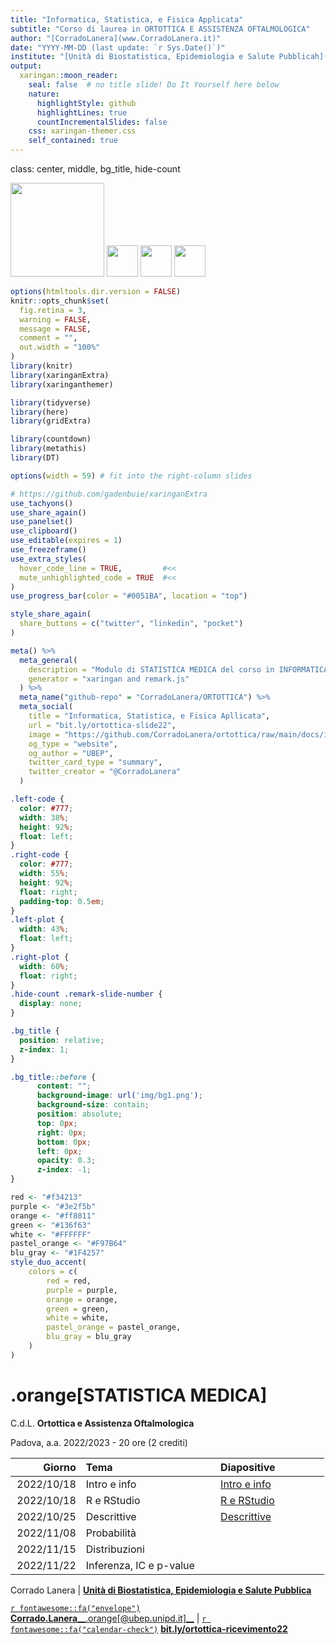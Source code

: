 ```yaml
---
title: "Informatica, Statistica, e Fisica Applicata"
subtitle: "Corso di laurea in ORTOTTICA E ASSISTENZA OFTALMOLOGICA"
author: "[CorradoLanera](www.CorradoLanera.it)"
date: "YYYY-MM-DD (last update: `r Sys.Date()`)"
institute: "[Unità di Biostatistica, Epidemiologia e Salute Pubblicah](https://www.unipd-ubep.it/) --- University of Padova"
output: 
  xaringan::moon_reader:
    seal: false  # no title slide! Do It Yourself here below
    nature:
      highlightStyle: github
      highlightLines: true
      countIncrementalSlides: false
    css: xaringan-themer.css
    self_contained: true
---
```

class: center, middle, bg_title, hide-count


<img src="img/logo_800anni.png" width="150px"/>
<img src="img/DSCTV.png" width="50px"/>
<img src="img/UBEP.png" width="50px"/>
<img src="img/LAIMS.png" width="50px"/>

```r
options(htmltools.dir.version = FALSE)
knitr::opts_chunk$set(
  fig.retina = 3,
  warning = FALSE,
  message = FALSE,
  comment = "",
  out.width = "100%"
)
library(knitr)
library(xaringanExtra)
library(xaringanthemer)

library(tidyverse)
library(here)
library(gridExtra)

library(countdown)
library(metathis)
library(DT)

options(width = 59) # fit into the right-column slides

```


```r
# https://github.com/gadenbuie/xaringanExtra
use_tachyons()
use_share_again()
use_panelset()
use_clipboard()
use_editable(expires = 1)
use_freezeframe()
use_extra_styles(
  hover_code_line = TRUE,         #<<
  mute_unhighlighted_code = TRUE  #<<
)
use_progress_bar(color = "#0051BA", location = "top")
```

```r
style_share_again(
  share_buttons = c("twitter", "linkedin", "pocket")
)
```


```r
meta() %>%
  meta_general(
    description = "Modulo di STATISTICA MEDICA del corso in INFORMATICA, STATISTICA, E FISICA APPLICATA per il corso di laurea in ORTOTTICA E ASSISTENZA OFTALMOLOGICA",
    generator = "xaringan and remark.js"
  ) %>% 
  meta_name("github-repo" = "CorradoLanera/ORTOTTICA") %>% 
  meta_social(
    title = "Informatica, Statistica, e Fisica Apllicata",
    url = "bit.ly/ortottica-slide22",
    image = "https://github.com/CorradoLanera/ortottica/raw/main/docs/img/cover.jpg",
    og_type = "website",
    og_author = "UBEP",
    twitter_card_type = "summary",
    twitter_creator = "@CorradoLanera"
  )
```

```css
.left-code {
  color: #777;
  width: 38%;
  height: 92%;
  float: left;
}
.right-code {
  color: #777;
  width: 55%;
  height: 92%;
  float: right;
  padding-top: 0.5em;
}
.left-plot {
  width: 43%;
  float: left;
}
.right-plot {
  width: 60%;
  float: right;
}
.hide-count .remark-slide-number {
  display: none;
}

.bg_title {
  position: relative;
  z-index: 1;
}

.bg_title::before {    
      content: "";
      background-image: url('img/bg1.png');
      background-size: contain;
      position: absolute;
      top: 0px;
      right: 0px;
      bottom: 0px;
      left: 0px;
      opacity: 0.3;
      z-index: -1;
}

```


```r
red <- "#f34213"
purple <- "#3e2f5b"
orange <- "#ff8811"
green <- "#136f63"
white <- "#FFFFFF"
pastel_orange <- "#F97B64"
blu_gray <- "#1F4257"
style_duo_accent(
    colors = c(
        red = red,
        purple = purple,
        orange = orange,
        green = green,
        white = white,
        pastel_orange = pastel_orange,
        blu_gray = blu_gray
    )
)
```


# **.orange[STATISTICA MEDICA]**

C.d.L. **Ortottica e Assistenza Oftalmologica**

Padova, a.a. 2022/2023 - 20 ore (2 crediti)

<small>

**Giorno**    | **Tema**                 | **Diapositive**
-------------:|:-------------------------|:--------------------
2022/10/18    | Intro e info             | [Intro e info](00-intro_and_info.html)
2022/10/18    | R e RStudio              | [R e RStudio](01-r_rstudio.html)
2022/10/25    | Descrittive              | [Descrittive](02-descrittive.html)
2022/11/08    | Probabilità              | 
2022/11/15    | Distribuzioni            | 
2022/11/22    | Inferenza, IC e p-value  | 

</small>

Corrado Lanera | [**Unità di Biostatistica, Epidemiologia e Salute Pubblica**](https://www.unipd-ubep.it/)

[`r fontawesome::fa("envelope")`](mailto:Corrado.Lanera@ubep.unipd.it) [**Corrado.Lanera**__.orange[@ubep.unipd.it]__](mailto:Corrado.Lanera@ubep.unipd.it) | 
[`r fontawesome::fa("calendar-check")` ](https://bit.ly/ortottica-ricevimento22) [**bit.ly/ortottica-ricevimento22**](https://bit.ly/ortottica-ricevimento22)

